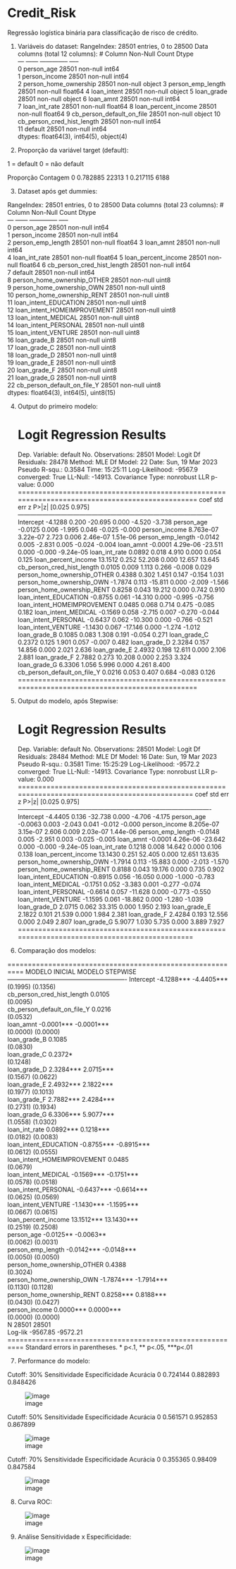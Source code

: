 # Credit_Risk
Regressão logística binária para classificação de risco de crédito.

1. Variáveis do dataset:
RangeIndex: 28501 entries, 0 to 28500
Data columns (total 12 columns):
 #   Column                      Non-Null Count  Dtype  
---  ------                      --------------  -----  
 0   person_age                  28501 non-null  int64  
 1   person_income               28501 non-null  int64  
 2   person_home_ownership       28501 non-null  object 
 3   person_emp_length           28501 non-null  float64
 4   loan_intent                 28501 non-null  object 
 5   loan_grade                  28501 non-null  object 
 6   loan_amnt                   28501 non-null  int64  
 7   loan_int_rate               28501 non-null  float64
 8   loan_percent_income         28501 non-null  float64
 9   cb_person_default_on_file   28501 non-null  object 
 10  cb_person_cred_hist_length  28501 non-null  int64  
 11  default                     28501 non-null  int64  
dtypes: float64(3), int64(5), object(4)

2. Proporção da variável target (default):

1 = default
0 = não default

   Proporção  Contagem
0   0.782885     22313
1   0.217115      6188

3. Dataset após get dummies:

RangeIndex: 28501 entries, 0 to 28500
Data columns (total 23 columns):
 #   Column                       Non-Null Count  Dtype  
---  ------                       --------------  -----  
 0   person_age                   28501 non-null  int64  
 1   person_income                28501 non-null  int64  
 2   person_emp_length            28501 non-null  float64
 3   loan_amnt                    28501 non-null  int64  
 4   loan_int_rate                28501 non-null  float64
 5   loan_percent_income          28501 non-null  float64
 6   cb_person_cred_hist_length   28501 non-null  int64  
 7   default                      28501 non-null  int64  
 8   person_home_ownership_OTHER  28501 non-null  uint8  
 9   person_home_ownership_OWN    28501 non-null  uint8  
 10  person_home_ownership_RENT   28501 non-null  uint8  
 11  loan_intent_EDUCATION        28501 non-null  uint8  
 12  loan_intent_HOMEIMPROVEMENT  28501 non-null  uint8  
 13  loan_intent_MEDICAL          28501 non-null  uint8  
 14  loan_intent_PERSONAL         28501 non-null  uint8  
 15  loan_intent_VENTURE          28501 non-null  uint8  
 16  loan_grade_B                 28501 non-null  uint8  
 17  loan_grade_C                 28501 non-null  uint8  
 18  loan_grade_D                 28501 non-null  uint8  
 19  loan_grade_E                 28501 non-null  uint8  
 20  loan_grade_F                 28501 non-null  uint8  
 21  loan_grade_G                 28501 non-null  uint8  
 22  cb_person_default_on_file_Y  28501 non-null  uint8  
dtypes: float64(3), int64(5), uint8(15)

4. Output do primeiro modelo:

                           Logit Regression Results                           
==============================================================================
Dep. Variable:                default   No. Observations:                28501
Model:                          Logit   Df Residuals:                    28478
Method:                           MLE   Df Model:                           22
Date:                Sun, 19 Mar 2023   Pseudo R-squ.:                  0.3584
Time:                        15:25:11   Log-Likelihood:                -9567.9
converged:                       True   LL-Null:                       -14913.
Covariance Type:            nonrobust   LLR p-value:                     0.000
===============================================================================================
                                  coef    std err          z      P>|z|      [0.025      0.975]
-----------------------------------------------------------------------------------------------
Intercept                      -4.1288      0.200    -20.695      0.000      -4.520      -3.738
person_age                     -0.0125      0.006     -1.995      0.046      -0.025      -0.000
person_income                8.763e-07   3.22e-07      2.723      0.006    2.46e-07    1.51e-06
person_emp_length              -0.0142      0.005     -2.831      0.005      -0.024      -0.004
loan_amnt                      -0.0001   4.29e-06    -23.511      0.000      -0.000   -9.24e-05
loan_int_rate                   0.0892      0.018      4.910      0.000       0.054       0.125
loan_percent_income            13.1512      0.252     52.208      0.000      12.657      13.645
cb_person_cred_hist_length      0.0105      0.009      1.113      0.266      -0.008       0.029
person_home_ownership_OTHER     0.4388      0.302      1.451      0.147      -0.154       1.031
person_home_ownership_OWN      -1.7874      0.113    -15.811      0.000      -2.009      -1.566
person_home_ownership_RENT      0.8258      0.043     19.212      0.000       0.742       0.910
loan_intent_EDUCATION          -0.8755      0.061    -14.310      0.000      -0.995      -0.756
loan_intent_HOMEIMPROVEMENT     0.0485      0.068      0.714      0.475      -0.085       0.182
loan_intent_MEDICAL            -0.1569      0.058     -2.715      0.007      -0.270      -0.044
loan_intent_PERSONAL           -0.6437      0.062    -10.300      0.000      -0.766      -0.521
loan_intent_VENTURE            -1.1430      0.067    -17.146      0.000      -1.274      -1.012
loan_grade_B                    0.1085      0.083      1.308      0.191      -0.054       0.271
loan_grade_C                    0.2372      0.125      1.901      0.057      -0.007       0.482
loan_grade_D                    2.3284      0.157     14.856      0.000       2.021       2.636
loan_grade_E                    2.4932      0.198     12.611      0.000       2.106       2.881
loan_grade_F                    2.7882      0.273     10.208      0.000       2.253       3.324
loan_grade_G                    6.3306      1.056      5.996      0.000       4.261       8.400
cb_person_default_on_file_Y     0.0216      0.053      0.407      0.684      -0.083       0.126
===============================================================================================

5. Output do modelo, após Stepwise:

                           Logit Regression Results                           
==============================================================================
Dep. Variable:                default   No. Observations:                28501
Model:                          Logit   Df Residuals:                    28484
Method:                           MLE   Df Model:                           16
Date:                Sun, 19 Mar 2023   Pseudo R-squ.:                  0.3581
Time:                        15:25:29   Log-Likelihood:                -9572.2
converged:                       True   LL-Null:                       -14913.
Covariance Type:            nonrobust   LLR p-value:                     0.000
==============================================================================================
                                 coef    std err          z      P>|z|      [0.025      0.975]
----------------------------------------------------------------------------------------------
Intercept                     -4.4405      0.136    -32.738      0.000      -4.706      -4.175
person_age                    -0.0063      0.003     -2.043      0.041      -0.012      -0.000
person_income               8.205e-07   3.15e-07      2.606      0.009    2.03e-07    1.44e-06
person_emp_length             -0.0148      0.005     -2.951      0.003      -0.025      -0.005
loan_amnt                     -0.0001   4.26e-06    -23.642      0.000      -0.000   -9.24e-05
loan_int_rate                  0.1218      0.008     14.642      0.000       0.106       0.138
loan_percent_income           13.1430      0.251     52.405      0.000      12.651      13.635
person_home_ownership_OWN     -1.7914      0.113    -15.883      0.000      -2.013      -1.570
person_home_ownership_RENT     0.8188      0.043     19.176      0.000       0.735       0.902
loan_intent_EDUCATION         -0.8915      0.056    -16.050      0.000      -1.000      -0.783
loan_intent_MEDICAL           -0.1751      0.052     -3.383      0.001      -0.277      -0.074
loan_intent_PERSONAL          -0.6614      0.057    -11.628      0.000      -0.773      -0.550
loan_intent_VENTURE           -1.1595      0.061    -18.862      0.000      -1.280      -1.039
loan_grade_D                   2.0715      0.062     33.315      0.000       1.950       2.193
loan_grade_E                   2.1822      0.101     21.539      0.000       1.984       2.381
loan_grade_F                   2.4284      0.193     12.556      0.000       2.049       2.807
loan_grade_G                   5.9077      1.030      5.735      0.000       3.889       7.927
==============================================================================================

6. Comparação dos modelos:

==========================================================
                            MODELO INICIAL MODELO STEPWISE
----------------------------------------------------------
Intercept                   -4.1288***     -4.4405***     
                            (0.1995)       (0.1356)       
cb_person_cred_hist_length  0.0105                        
                            (0.0095)                      
cb_person_default_on_file_Y 0.0216                        
                            (0.0532)                      
loan_amnt                   -0.0001***     -0.0001***     
                            (0.0000)       (0.0000)       
loan_grade_B                0.1085                        
                            (0.0830)                      
loan_grade_C                0.2372*                       
                            (0.1248)                      
loan_grade_D                2.3284***      2.0715***      
                            (0.1567)       (0.0622)       
loan_grade_E                2.4932***      2.1822***      
                            (0.1977)       (0.1013)       
loan_grade_F                2.7882***      2.4284***      
                            (0.2731)       (0.1934)       
loan_grade_G                6.3306***      5.9077***      
                            (1.0558)       (1.0302)       
loan_int_rate               0.0892***      0.1218***      
                            (0.0182)       (0.0083)       
loan_intent_EDUCATION       -0.8755***     -0.8915***     
                            (0.0612)       (0.0555)       
loan_intent_HOMEIMPROVEMENT 0.0485                        
                            (0.0679)                      
loan_intent_MEDICAL         -0.1569***     -0.1751***     
                            (0.0578)       (0.0518)       
loan_intent_PERSONAL        -0.6437***     -0.6614***     
                            (0.0625)       (0.0569)       
loan_intent_VENTURE         -1.1430***     -1.1595***     
                            (0.0667)       (0.0615)       
loan_percent_income         13.1512***     13.1430***     
                            (0.2519)       (0.2508)       
person_age                  -0.0125**      -0.0063**      
                            (0.0062)       (0.0031)       
person_emp_length           -0.0142***     -0.0148***     
                            (0.0050)       (0.0050)       
person_home_ownership_OTHER 0.4388                        
                            (0.3024)                      
person_home_ownership_OWN   -1.7874***     -1.7914***     
                            (0.1130)       (0.1128)       
person_home_ownership_RENT  0.8258***      0.8188***      
                            (0.0430)       (0.0427)       
person_income               0.0000***      0.0000***      
                            (0.0000)       (0.0000)       
N                           28501          28501          
Log-lik                     -9567.85       -9572.21       
==========================================================
Standard errors in parentheses.
* p<.1, ** p<.05, ***p<.01

7. Performance do modelo:

Cutoff: 30%
   Sensitividade  Especificidade  Acurácia
0       0.724144        0.882893  0.848426

![image](https://user-images.githubusercontent.com/94931093/226200991-c448d4f0-bab1-4489-a1d7-7f597c5dbe44.png)


Cutoff: 50%
   Sensitividade  Especificidade  Acurácia
0       0.561571        0.952853  0.867899

![image](https://user-images.githubusercontent.com/94931093/226200044-d2acb585-2f2f-47b0-ba7d-6fbe6b79f2e7.png)

Cutoff: 70%
   Sensitividade  Especificidade  Acurácia
0       0.355365         0.98409  0.847584

![image](https://user-images.githubusercontent.com/94931093/226200053-6a7bd5db-d1ba-4df3-98ba-3607754ec7cd.png)

8. Curva ROC:

![image](https://user-images.githubusercontent.com/94931093/226200083-7ed1e079-51ad-4d26-9f87-b11498af4a2b.png)

9. Análise Sensitividade x Especificidade:

![image](https://user-images.githubusercontent.com/94931093/226200116-33cf0f59-6d21-41e3-af95-4b29bd085b65.png)

